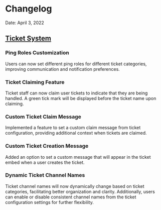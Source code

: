 
# Changelog

Date: April 3, 2022

## [Ticket System](/server-management/ticket-system)

<Steps>

### Ping Roles Customization

Users can now set different ping roles for different ticket categories, improving communication and notification preferences.

### Ticket Claiming Feature

Ticket staff can now claim user tickets to indicate that they are being handled. A green tick mark will be displayed before the ticket name upon claiming.

### Custom Ticket Claim Message

Implemented a feature to set a custom claim message from ticket configuration, providing additional context when tickets are claimed.

### Custom Ticket Creation Message

Added an option to set a custom message that will appear in the ticket embed when a user creates the ticket.

### Dynamic Ticket Channel Names

Ticket channel names will now dynamically change based on ticket categories, facilitating better organization and clarity. Additionally, users can enable or disable consistent channel names from the ticket configuration settings for further flexibility.

</Steps>